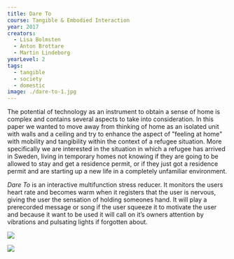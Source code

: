 ---
title: Dare To
course: Tangible & Embodied Interaction
year: 2017
creators:
  - Lisa Bolmsten
  - Anton Brottare
  - Martin Lindeborg
yearLevel: 2
tags:
  - tangible
  - society
  - domestic
image: ./dare-to-1.jpg
---

The potential of technology as an instrument to obtain a sense of home is complex and contains several aspects to take into consideration. In this paper we wanted to move away from thinking of home as an isolated unit with walls and a ceiling and try to enhance the aspect of "feeling at home" with mobility and tangibility within the context of a refugee situation. More specifically we are interested in the situation in which a refugee has arrived in Sweden, living in temporary homes not knowing if they are going to be allowed to stay and get a residence permit, or if they just got a residence permit and are starting up a new life in a completely unfamiliar environment.

_Dare To_ is an interactive multifunction stress reducer. It monitors the users heart rate and becomes warm when it registers that the user is nervous, giving the user the sensation of holding someones hand. It will play a prerecorded message or song if the user squeeze it to motivate the user and because it want to be used it will call on it’s owners attention by vibrations and pulsating lights if forgotten about.

![](./dare-to-1.jpg)

![](./dare-to-2.jpg)
